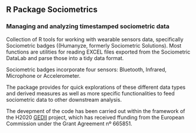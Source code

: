 ## R Package Sociometrics

### Managing and analyzing timestamped sociometric data

Collection of R tools for working with wearable sensors data, specifically Sociometric badges ((Humanyze, 
  formerly Sociometric Solutions). Most functions are utilities for reading EXCEL files exported from the
  Sociometric DataLab and parse those into a tidy data format.   
  
  Sociometric badges incorporate four sensors: Bluetooth, Infrared, Microphone or Accelerometer.  
  
  The package provides for quick explorations of these different data types and derived measures as well as 
  more specific functionalities to feed sociometric data to other downstream analysis. 
  
  The devepment of the code has been carried out within the framework of the H2020
  [GEDII](http://www.gedii.eu) project, which has received ffunding from the European Commission under the 
  Grant Agreement nº 665851. 
